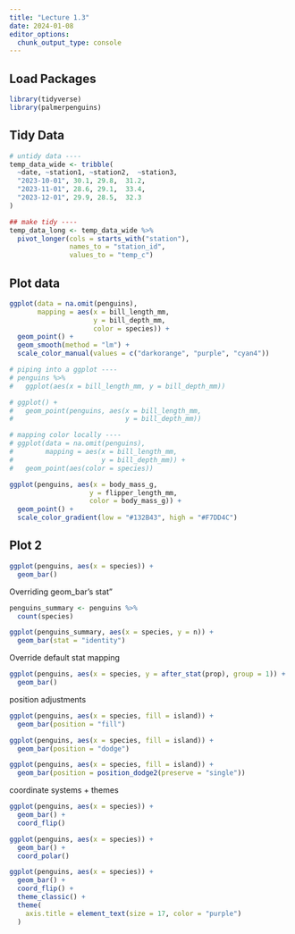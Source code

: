 ```yaml
---
title: "Lecture 1.3"
date: 2024-01-08
editor_options: 
  chunk_output_type: console
---
```


## Load Packages

```r
library(tidyverse)
library(palmerpenguins)
```

## Tidy Data

```r
# untidy data ----
temp_data_wide <- tribble(
  ~date, ~station1, ~station2,  ~station3,
  "2023-10-01", 30.1, 29.8,  31.2,
  "2023-11-01", 28.6, 29.1,  33.4,
  "2023-12-01", 29.9, 28.5,  32.3
)

## make tidy ----
temp_data_long <- temp_data_wide %>% 
  pivot_longer(cols = starts_with("station"), 
               names_to = "station_id",
               values_to = "temp_c")
```

## Plot data

```r
ggplot(data = na.omit(penguins),
       mapping = aes(x = bill_length_mm,
                     y = bill_depth_mm,
                     color = species)) +
  geom_point() +
  geom_smooth(method = "lm") +
  scale_color_manual(values = c("darkorange", "purple", "cyan4"))

# piping into a ggplot ----
# penguins %>%
#   ggplot(aes(x = bill_length_mm, y = bill_depth_mm))

# ggplot() +
#   geom_point(penguins, aes(x = bill_length_mm,
#                            y = bill_depth_mm))

# mapping color locally ----
# ggplot(data = na.omit(penguins),
#        mapping = aes(x = bill_length_mm,
#                      y = bill_depth_mm)) +
#   geom_point(aes(color = species))

```

```r
ggplot(penguins, aes(x = body_mass_g,
                    y = flipper_length_mm,
                    color = body_mass_g)) +
  geom_point() +
  scale_color_gradient(low = "#132B43", high = "#F7DD4C")
```

## Plot 2

```r
ggplot(penguins, aes(x = species)) +
  geom_bar()
```

Overriding geom_bar's stat"

```r
penguins_summary <- penguins %>% 
  count(species)

ggplot(penguins_summary, aes(x = species, y = n)) +
  geom_bar(stat = "identity")
```

Override default stat mapping

```r
ggplot(penguins, aes(x = species, y = after_stat(prop), group = 1)) +
  geom_bar()
```

position adjustments

```r
ggplot(penguins, aes(x = species, fill = island)) +
  geom_bar(position = "fill")
```

```r
ggplot(penguins, aes(x = species, fill = island)) +
  geom_bar(position = "dodge")
```

```r
ggplot(penguins, aes(x = species, fill = island)) +
  geom_bar(position = position_dodge2(preserve = "single"))
```

coordinate systems + themes

```r
ggplot(penguins, aes(x = species)) +
  geom_bar() +
  coord_flip()
```

```r
ggplot(penguins, aes(x = species)) +
  geom_bar() +
  coord_polar()
```

```r
ggplot(penguins, aes(x = species)) +
  geom_bar() + 
  coord_flip() +
  theme_classic() +
  theme(
    axis.title = element_text(size = 17, color = "purple")
  )
```
